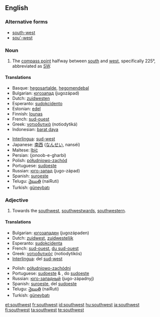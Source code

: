 {{wikipedia|dab=Southwest}}
==English==

===Alternative forms===
* [[south-west]]
* [[sou'-west]]

===Noun===
{{en-noun|-}}

# The [[compass point]] halfway between [[south]] and [[west]], specifically 225°, abbreviated as [[SW]].

====Translations====
{{top}}
*Basque: [[hegosartalde]], [[hegomendebal]]
*Bulgarian: [[югозапад]] (jugozápad) {{m}}
*Dutch: [[zuidwesten]] {{n}}
*Esperanto: [[sudokcidento]]
*Estonian: [[edel]]
*Finnish: [[lounas]]
*French: [[sud-ouest]] {{m}}
*Greek: [[νοτιοδυτικά]] (notiodytiká)
*Indonesian: [[barat daya]]
{{mid}}
*[[Interlingua]]: [[sud-west]]
*Japanese: [[南西]] ([[なんせい]], nanséi)
*Maltese: [[lbiċ]] 
*Persian: {{FAchar|[[جنوب غربی]]}} (jonoob-e-gharbi)
*Polish: [[półudniowo-zachód]]
*Portuguese: [[sudoeste]] {{m}}
*Russian: [[юго-запад]] (jugo-západ) {{m}}
*Spanish: [[suroeste]] {{m}}
*Telugu: [[నైఋతి]] (naiRuti)
*Turkish: [[güneybatı]]
{{bottom}}

===Adjective===
{{en-adj}}

# Towards the [[southwest]], [[southwestward]]s, [[southwestern]].

====Translations====
{{top}}
*Bulgarian: [[югозападен]] (jugozápaden) {{m}}
*Dutch: [[zuidwest]], [[zuidwestelijk]]
*Esperanto: [[sudokcidenta]]
*French: [[sud-ouest]], [[du sud-ouest]]
*Greek: [[νοτιοδυτικός]] (notiodytikós)
*[[Interlingua]]: del [[sud-west]]
{{mid}}
*Polish: [[półudniowo-zachódni]]
*Portuguese: [[sudoeste]] {{m}} & {{f}}, do [[sudoeste]]
*Russian: [[юго-западный]] (jugo-západnyj)
*Spanish: [[suroeste]], del [[sudoeste]]
*Telugu: [[నైఋతి]] (naiRuti)
*Turkish: [[güneybatı]]
{{bottom}}

[[et:southwest]]
[[fr:southwest]]
[[id:southwest]]
[[hu:southwest]]
[[ja:southwest]]
[[fi:southwest]]
[[ta:southwest]]
[[te:southwest]]